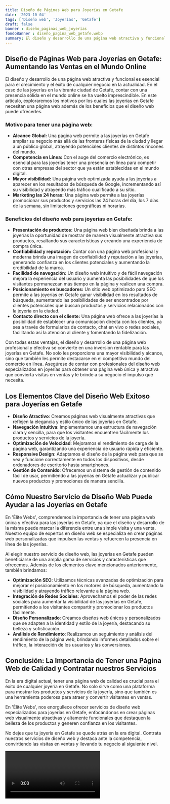 ```yaml
---
title: Diseño de Páginas Web para Joyerías en Getafe
date: '2023-10-04'
tags: ['Diseño web', 'Joyerías', 'Getafe']
draft: false
banner : diseño_paginas_web_joyerías
fondoBanner : diseño_pagina_web_getafe.webp
summary: El diseño y desarrollo de una página web atractiva y funcional es esencial para el crecimiento y el éxito de cualquier negocio en la actualidad. En el caso de las joyerías en la vibrante ciudad de Getafe, contar con una presencia sólida en el mundo online se ha vuelto imprescindible. En este artículo, exploraremos los motivos por los cuales las joyerías en Getafe necesitan una página web además de los beneficios que el diseño web puede ofrecerles.
---
```


## Diseño de Páginas Web para Joyerías en Getafe: Aumentando las Ventas en el Mundo Online

El diseño y desarrollo de una página web atractiva y funcional es esencial para el crecimiento y el éxito de cualquier negocio en la actualidad. En el caso de las joyerías en la vibrante ciudad de Getafe, contar con una presencia sólida en el mundo online se ha vuelto imprescindible. En este artículo, exploraremos los motivos por los cuales las joyerías en Getafe necesitan una página web además de los beneficios que el diseño web puede ofrecerles.

### Motivo para tener una página web:

- **Alcance Global:** Una página web permite a las joyerías en Getafe ampliar su negocio más allá de las fronteras físicas de la ciudad y llegar a un público global, atrayendo potenciales clientes de distintos rincones del mundo.
- **Competencia en Línea:** Con el auge del comercio electrónico, es esencial para las joyerías tener una presencia en línea para competir con otras empresas del sector que ya están establecidas en el mundo digital.
- **Mayor visibilidad:** Una página web optimizada ayuda a las joyerías a aparecer en los resultados de búsqueda de Google, incrementando así su visibilidad y atrayendo más tráfico cualificado a su sitio.
- **Marketing las 24 horas:** Una página web permite a las joyerías promocionar sus productos y servicios las 24 horas del día, los 7 días de la semana, sin limitaciones geográficas ni horarias.

### Beneficios del diseño web para joyerías en Getafe:

- **Presentación de productos:** Una página web bien diseñada brinda a las joyerías la oportunidad de mostrar de manera visualmente atractiva sus productos, resaltando sus características y creando una experiencia de compra única.
- **Confiabilidad y reputación:** Contar con una página web profesional y moderna brinda una imagen de confiabilidad y reputación a las joyerías, generando confianza en los clientes potenciales y aumentando la credibilidad de la marca.
- **Facilidad de navegación:** Un diseño web intuitivo y de fácil navegación mejora la experiencia del usuario y aumenta las posibilidades de que los visitantes permanezcan más tiempo en la página y realicen una compra.
- **Posicionamiento en buscadores:** Un sitio web optimizado para SEO permite a las joyerías en Getafe ganar visibilidad en los resultados de búsqueda, aumentando las posibilidades de ser encontrados por clientes potenciales que buscan productos y servicios relacionados con la joyería en la ciudad.
- **Contacto directo con el cliente:** Una página web ofrece a las joyerías la posibilidad de establecer una comunicación directa con los clientes, ya sea a través de formularios de contacto, chat en vivo o redes sociales, facilitando así la atención al cliente y fomentando la fidelización.

Con todas estas ventajas, el diseño y desarrollo de una página web profesional y efectiva se convierte en una inversión rentable para las joyerías en Getafe. No solo les proporciona una mayor visibilidad y alcance, sino que también les permite destacarse en el competitivo mundo del comercio en línea. Asegúrese de contar con profesionales del diseño web especializados en joyerías para obtener una página web única y atractiva que convierta visitas en ventas y le brinde a su negocio el impulso que necesita.

<GifSeo />

<Cta />

## Los Elementos Clave del Diseño Web Exitoso para Joyerías en Getafe

- **Diseño Atractivo**: Creamos páginas web visualmente atractivas que reflejen la elegancia y estilo único de las joyerías en Getafe.
- **Navegación Intuitiva**: Implementamos una estructura de navegación clara y sencilla, para que los visitantes encuentren fácilmente los productos y servicios de la joyería.
- **Optimización de Velocidad**: Mejoramos el rendimiento de carga de la página web, garantizando una experiencia de usuario rápida y eficiente.
- **Responsive Design**: Adaptamos el diseño de la página web para que se vea y funcione correctamente en todos los dispositivos, desde ordenadores de escritorio hasta smartphones.
- **Gestión de Contenido**: Ofrecemos un sistema de gestión de contenido fácil de usar, permitiendo a las joyerías en Getafe actualizar y publicar nuevos productos y promociones de manera sencilla.

## Cómo Nuestro Servicio de Diseño Web Puede Ayudar a las Joyerías en Getafe

En 'Élite Webs', comprendemos la importancia de tener una página web única y efectiva para las joyerías en Getafe, ya que el diseño y desarrollo de la misma puede marcar la diferencia entre una simple visita y una venta. Nuestro equipo de expertos en diseño web se especializa en crear páginas web personalizadas que impulsen las ventas y refuercen la presencia en línea de las joyerías.

Al elegir nuestro servicio de diseño web, las joyerías en Getafe pueden beneficiarse de una amplia gama de servicios y características que ofrecemos. Además de los elementos clave mencionados anteriormente, también brindamos:

- **Optimización SEO**: Utilizamos técnicas avanzadas de optimización para mejorar el posicionamiento en los motores de búsqueda, aumentando la visibilidad y atrayendo tráfico relevante a la página web.
- **Integración de Redes Sociales**: Aprovechamos el poder de las redes sociales para aumentar la visibilidad de las joyerías en Getafe, permitiendo a los visitantes compartir y promocionar los productos fácilmente.
- **Diseño Personalizado**: Creamos diseños web únicos y personalizados que se adapten a la identidad y estilo de la joyería, destacando su belleza y sofisticación.
- **Análisis de Rendimiento**: Realizamos un seguimiento y análisis del rendimiento de la página web, brindando informes detallados sobre el tráfico, la interacción de los usuarios y las conversiones.

## Conclusión: La Importancia de Tener una Página Web de Calidad y Contratar nuestros Servicios

En la era digital actual, tener una página web de calidad es crucial para el éxito de cualquier joyería en Getafe. No solo sirve como una plataforma para mostrar los productos y servicios de la joyería, sino que también es una herramienta poderosa para atraer y convertir visitantes en ventas.

En 'Élite Webs', nos enorgullece ofrecer servicios de diseño web especializados para joyerías en Getafe, enfocándonos en crear páginas web visualmente atractivas y altamente funcionales que destaquen la belleza de los productos y generen confianza en los visitantes.

No dejes que tu joyería en Getafe se quede atrás en la era digital. Contrata nuestros servicios de diseño web y destaca ante la competencia, convirtiendo las visitas en ventas y llevando tu negocio al siguiente nivel.

<Video />

<CtaBot job='Joyerías' city='Getafe'/>

<Gmaps query='Getafe+españa+maps' />